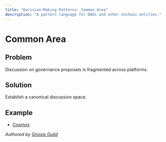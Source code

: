 ```yaml
---
title: "Decision-Making Patterns: Common Area"
description: "A pattern language for DAOs and other onchain entities."
---
```


# Common Area

## Problem

Discussion on governance proposals is fragmented across platforms.

## Solution

Establish a canonical discussion space.

## Example

- [Cosmos](https://forum.cosmos.network/t/proposal-abandoned-use-the-forum-to-improve-governance-process/5530)

*Authored by [Gnosis Guild](https://gnosisguild.org)*
